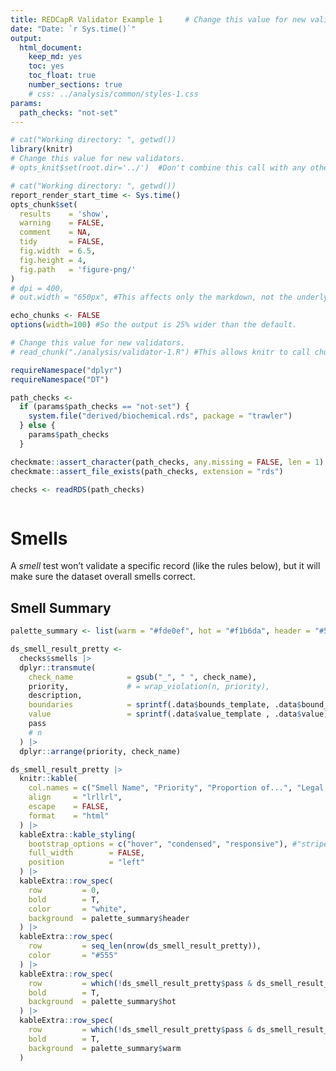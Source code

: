 ```yaml
---
title: REDCapR Validator Example 1     # Change this value for new validators.
date: "Date: `r Sys.time()`"
output:
  html_document:
    keep_md: yes
    toc: yes
    toc_float: true
    number_sections: true
    # css: ../analysis/common/styles-1.css
params:
  path_checks: "not-set"
---
```



<!--  Set the working directory to the repository's base directory; this assumes the report is nested inside of three directories.-->
```r
# cat("Working directory: ", getwd())
library(knitr)
# Change this value for new validators.
# opts_knit$set(root.dir='../')  #Don't combine this call with any other chunk -especially one that uses file paths.
```

<!-- Set the report-wide options, and point to the external code file. -->
```r
# cat("Working directory: ", getwd())
report_render_start_time <- Sys.time()
opts_chunk$set(
  results    = 'show',
  warning    = FALSE,
  comment    = NA,
  tidy       = FALSE,
  fig.width  = 6.5,
  fig.height = 4,
  fig.path   = 'figure-png/'
)
# dpi = 400,
# out.width = "650px", #This affects only the markdown, not the underlying png file.  The height will be scaled appropriately.

echo_chunks <- FALSE
options(width=100) #So the output is 25% wider than the default.

# Change this value for new validators.
# read_chunk("./analysis/validator-1.R") #This allows knitr to call chunks tagged in the underlying *.R file.
```

<!-- Load 'sourced' R files.  Suppress the output when loading packages. -->
```r
requireNamespace("dplyr")
requireNamespace("DT")
```

<!-- Load any global functions and variables declared in the R file.  Suppress the output. -->
```r
path_checks <- 
  if (params$path_checks == "not-set") {
    system.file("derived/biochemical.rds", package = "trawler")
  } else {
    params$path_checks
  }

checkmate::assert_character(path_checks, any.missing = FALSE, len = 1)
checkmate::assert_file_exists(path_checks, extension = "rds")
```

<!-- Load the datasets.   -->
```r
checks <- readRDS(path_checks)
```

<!-- Tweak the datasets.   -->
```r
```


Smells {.tabset .tabset-fade}
=============================

A *smell* test won't validate a specific record (like the rules below), but it will make sure the dataset overall smells correct.

Smell Summary
-----------------------------
```r
palette_summary <- list(warm = "#fde0ef", hot = "#f1b6da", header = "#555") #http://colrd.com/palette/18841/

ds_smell_result_pretty <-
  checks$smells |>
  dplyr::transmute(
    check_name            = gsub("_", " ", check_name),
    priority,             # = wrap_violation(n, priority),
    description,
    boundaries            = sprintf(.data$bounds_template, .data$bound_lower, .data$bound_upper),
    value                 = sprintf(.data$value_template , .data$value),
    pass
    # n
  ) |>
  dplyr::arrange(priority, check_name) 

ds_smell_result_pretty |>
  knitr::kable(
    col.names = c("Smell Name", "Priority", "Proportion of...", "Legal Boundaries", "Value", "Pass"),
    align     = "lrllrl",
    escape    = FALSE,
    format    = "html"
  ) |>
  kableExtra::kable_styling(
    bootstrap_options = c("hover", "condensed", "responsive"), #"striped",
    full_width        = FALSE,
    position          = "left"
  ) |>
  kableExtra::row_spec(
    row         = 0,
    bold        = T,
    color       = "white",
    background  = palette_summary$header
  ) |>
  kableExtra::row_spec(
    row         = seq_len(nrow(ds_smell_result_pretty)),
    color       = "#555"
  ) |>
  kableExtra::row_spec(
    row         = which(!ds_smell_result_pretty$pass & ds_smell_result_pretty$priority == 1L),
    bold        = T,
    background  = palette_summary$hot
  ) |>
  kableExtra::row_spec(
    row         = which(!ds_smell_result_pretty$pass & ds_smell_result_pretty$priority >= 2L),
    bold        = T,
    background  = palette_summary$warm
  )

```

